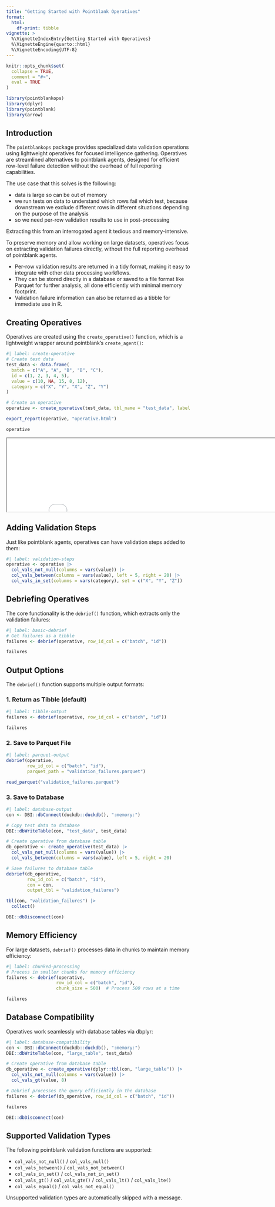 ```yaml
---
title: "Getting Started with Pointblank Operatives"
format: 
  html:
    df-print: tibble
vignette: >
  %\VignetteIndexEntry{Getting Started with Operatives}
  %\VignetteEngine{quarto::html}
  %\VignetteEncoding{UTF-8}
---
```


```r
knitr::opts_chunk$set(
  collapse = TRUE,
  comment = "#>",
  eval = TRUE
)
```

```r
library(pointblankops)
library(dplyr)
library(pointblank)
library(arrow)
```

## Introduction

The `pointblankops` package provides specialized data validation operations using lightweight operatives for focused intelligence gathering. Operatives are streamlined alternatives to pointblank agents, designed for efficient row-level failure detection without the overhead of full reporting capabilities.

The use case that this solves is the following:

- data is large so can be out of memory
- we run tests on data to understand which rows fail which test, because downstream we exclude different rows in different situations depending on the purpose of the analysis
- so we need per-row validation results to use in post-processing

Extracting this from an interrogated agent it tedious and memory-intensive.

To preserve memory and allow working on large datasets, operatives focus on extracting validation failures directly, without the full reporting overhead of pointblank agents. 

- Per-row validation results are returned in a tidy format, making it easy to integrate with other data processing workflows. 
- They can be stored directly in a database or saved to a file format like Parquet for further analysis, all done efficiently with minimal memory footprint.
- Validation failure information can also be returned as a tibble for immediate use in R.

## Creating Operatives

Operatives are created using the `create_operative()` function, which is a lightweight wrapper around pointblank's `create_agent()`:

```r
#| label: create-operative
# Create test data
test_data <- data.frame(
  batch = c("A", "A", "B", "B", "C"),
  id = c(1, 2, 3, 4, 5),
  value = c(10, NA, 15, 8, 12),
  category = c("X", "Y", "X", "Z", "Y")
)

# Create an operative
operative <- create_operative(test_data, tbl_name = "test_data", label = "Test Operative")
```

```r
export_report(operative, "operative.html")
```

```r
operative
```

```{=html}
<iframe width="780" height="200" src="operative.html" title="Operative"></iframe>
```
## Adding Validation Steps

Just like pointblank agents, operatives can have validation steps added to them:

```r
#| label: validation-steps
operative <- operative |>
  col_vals_not_null(columns = vars(value)) |>
  col_vals_between(columns = vars(value), left = 5, right = 20) |>
  col_vals_in_set(columns = vars(category), set = c("X", "Y", "Z"))
```

## Debriefing Operatives

The core functionality is the `debrief()` function, which extracts only the validation failures:

```r
#| label: basic-debrief
# Get failures as a tibble
failures <- debrief(operative, row_id_col = c("batch", "id"))

```

```r
failures
```
## Output Options

The `debrief()` function supports multiple output formats:

### 1. Return as Tibble (default)

```r
#| label: tibble-output
failures <- debrief(operative, row_id_col = c("batch", "id"))
```

```r
failures
```
### 2. Save to Parquet File

```r
#| label: parquet-output
debrief(operative, 
        row_id_col = c("batch", "id"), 
        parquet_path = "validation_failures.parquet")

```
```r
read_parquet("validation_failures.parquet")
```

### 3. Save to Database

```r
#| label: database-output
con <- DBI::dbConnect(duckdb::duckdb(), ":memory:")

# Copy test data to database
DBI::dbWriteTable(con, "test_data", test_data)

# Create operative from database table
db_operative <- create_operative(test_data) |>
  col_vals_not_null(columns = vars(value)) |>
  col_vals_between(columns = vars(value), left = 5, right = 20)

# Save failures to database table
debrief(db_operative, 
        row_id_col = c("batch", "id"), 
        con = con, 
        output_tbl = "validation_failures")
```

```r
tbl(con, "validation_failures") |>
  collect()
```

```r
DBI::dbDisconnect(con)
```

## Memory Efficiency

For large datasets, `debrief()` processes data in chunks to maintain memory efficiency:

```r
#| label: chunked-processing
# Process in smaller chunks for memory efficiency
failures <- debrief(operative, 
                   row_id_col = c("batch", "id"),
                   chunk_size = 500)  # Process 500 rows at a time
```

```r
failures
```

## Database Compatibility

Operatives work seamlessly with database tables via dbplyr:

```r
#| label: database-compatibility
con <- DBI::dbConnect(duckdb::duckdb(), ":memory:")
DBI::dbWriteTable(con, "large_table", test_data)

# Create operative from database table
db_operative <- create_operative(dplyr::tbl(con, "large_table")) |>
  col_vals_not_null(columns = vars(value)) |> 
  col_vals_gt(value, 8)

# Debrief processes the query efficiently in the database
failures <- debrief(db_operative, row_id_col = c("batch", "id"))
```

```r
failures
```

```r
DBI::dbDisconnect(con)
```

## Supported Validation Types

The following pointblank validation functions are supported:

- `col_vals_not_null()` / `col_vals_null()`
- `col_vals_between()` / `col_vals_not_between()`
- `col_vals_in_set()` / `col_vals_not_in_set()`
- `col_vals_gt()` / `col_vals_gte()` / `col_vals_lt()` / `col_vals_lte()`
- `col_vals_equal()` / `col_vals_not_equal()`

Unsupported validation types are automatically skipped with a message.
